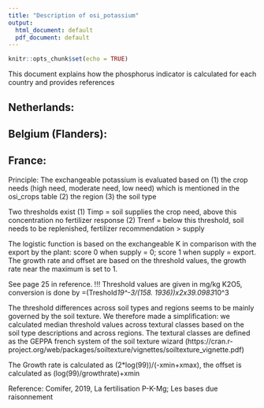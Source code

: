 ```yaml
---
title: "Description of osi_potassium"
output:
  html_document: default
  pdf_document: default
---
```


```r
knitr::opts_chunk$set(echo = TRUE)
```

This document explains how the phosphorus indicator is calculated for each country and provides references


## Netherlands:



## Belgium (Flanders): 

## France:

Principle: The exchangeable potassium is evaluated based on (1) the crop needs (high need, moderate need, low need) which is mentioned in the osi_crops table (2) the region (3) the soil type 

Two thresholds exist     (1) Timp = soil supplies the crop need, above this concentration no fertilizer response
                         (2) Trenf = below this threshold, soil needs to be replenished, fertilizer recommendation > supply 

The logistic function is based on the exchangeable K in comparison with the export by the plant: score 0 when supply = 0; score 1 when supply = export. 
The growth rate and offset are based on the threshold values, the growth rate near the maximum is set to 1. 

See page 25 in reference. !!! Threshold values are given in mg/kg K2O5, conversion is done by =(Treshold*19^-3/(158.
1936))x2x39.0983*10^3

The threshold differences across soil types and regions seems to be mainly governed by the soil texture. We therefore made a simplification: we calculated median threshold values across textural classes based on the soil type descriptions and across regions. The textural classes are defined as the GEPPA french system of the soil texture wizard (https://cran.r-project.org/web/packages/soiltexture/vignettes/soiltexture_vignette.pdf)

The Growth rate is calculated as (2*log(99))/(-xmin+xmax), the offset is calculated as (log(99)/growthrate)+xmin

Reference: Comifer, 2019, La fertilisation P-K-Mg; Les bases due raisonnement